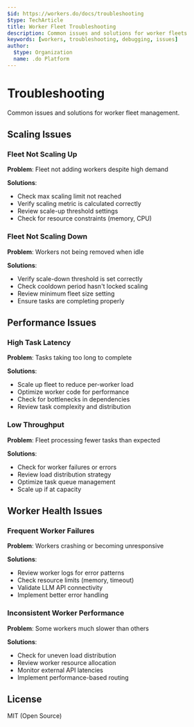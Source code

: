 ```yaml
---
$id: https://workers.do/docs/troubleshooting
$type: TechArticle
title: Worker Fleet Troubleshooting
description: Common issues and solutions for worker fleets
keywords: [workers, troubleshooting, debugging, issues]
author:
  $type: Organization
  name: .do Platform
---
```


# Troubleshooting

Common issues and solutions for worker fleet management.

## Scaling Issues

### Fleet Not Scaling Up

**Problem**: Fleet not adding workers despite high demand

**Solutions**:

- Check max scaling limit not reached
- Verify scaling metric is calculated correctly
- Review scale-up threshold settings
- Check for resource constraints (memory, CPU)

### Fleet Not Scaling Down

**Problem**: Workers not being removed when idle

**Solutions**:

- Verify scale-down threshold is set correctly
- Check cooldown period hasn't locked scaling
- Review minimum fleet size setting
- Ensure tasks are completing properly

## Performance Issues

### High Task Latency

**Problem**: Tasks taking too long to complete

**Solutions**:

- Scale up fleet to reduce per-worker load
- Optimize worker code for performance
- Check for bottlenecks in dependencies
- Review task complexity and distribution

### Low Throughput

**Problem**: Fleet processing fewer tasks than expected

**Solutions**:

- Check for worker failures or errors
- Review load distribution strategy
- Optimize task queue management
- Scale up if at capacity

## Worker Health Issues

### Frequent Worker Failures

**Problem**: Workers crashing or becoming unresponsive

**Solutions**:

- Review worker logs for error patterns
- Check resource limits (memory, timeout)
- Validate LLM API connectivity
- Implement better error handling

### Inconsistent Worker Performance

**Problem**: Some workers much slower than others

**Solutions**:

- Check for uneven load distribution
- Review worker resource allocation
- Monitor external API latencies
- Implement performance-based routing

## License

MIT (Open Source)
